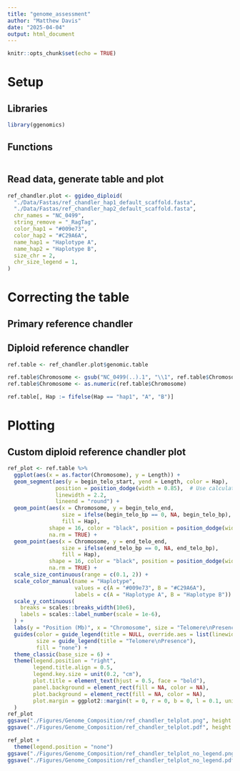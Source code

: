 ```yaml
---
title: "genome_assessment"
author: "Matthew Davis"
date: "2025-04-04"
output: html_document
---
```


```r
knitr::opts_chunk$set(echo = TRUE)
```

# Setup
## Libraries
```r
library(ggenomics)
```

## Functions
```r

```

## Read data, generate table and plot
```r
ref_chandler.plot <- ggideo_diploid(
  "./Data/Fastas/ref_chandler_hap1_default_scaffold.fasta",
  "./Data/Fastas/ref_chandler_hap2_default_scaffold.fasta", 
  chr_names = "NC_0499",
  string_remove = "_RagTag",
  color_hap1 = "#009e73",
  color_hap2 = "#C29A6A",
  name_hap1 = "Haplotype A",
  name_hap2 = "Haplotype B",
  size_chr = 2,
  chr_size_legend = 1,
)
```

# Correcting the table
## Primary reference chandler


## Diploid reference chandler
```r
ref.table <- ref_chandler.plot$genomic.table

ref.table$Chromosome <- gsub("NC_0499(..).1", "\\1", ref.table$Chromosome)
ref.table$Chromosome <- as.numeric(ref.table$Chromosome)

ref.table[, Hap := fifelse(Hap == "hap1", "A", "B")]
```

# Plotting
## Custom diploid reference chandler plot
```r
ref_plot <- ref.table %>%
  ggplot(aes(x = as.factor(Chromosome), y = Length)) +
  geom_segment(aes(y = begin_telo_start, yend = Length, color = Hap),
               position = position_dodge(width = 0.85),  # Use calculated dodge width
               linewidth = 2.2, 
               lineend = "round") +
  geom_point(aes(x = Chromosome, y = begin_telo_end,
                 size = ifelse(begin_telo_bp == 0, NA, begin_telo_bp),
                 fill = Hap),
             shape = 16, color = "black", position = position_dodge(width = 0.85),
             na.rm = TRUE) +
  geom_point(aes(x = Chromosome, y = end_telo_end,
                 size = ifelse(end_telo_bp == 0, NA, end_telo_bp),
                 fill = Hap),
             shape = 16, color = "black", position = position_dodge(width = 0.85),
             na.rm = TRUE) +
  scale_size_continuous(range = c(0.1, 2)) +
  scale_color_manual(name = "Haplotype",
                     values = c(A = "#009e73", B = "#C29A6A"),
                     labels = c(A = "Haplotype A", B = "Haplotype B")) +
  scale_y_continuous(
    breaks = scales::breaks_width(10e6),
    labels = scales::label_number(scale = 1e-6),
  ) +
  labs(y = "Position (Mb)", x = "Chromosome", size = "Telomere\nPresence") +
  guides(color = guide_legend(title = NULL, override.aes = list(linewidth = 1)),
         size = guide_legend(title = "Telomere\nPresence"),
         fill = "none") +
  theme_classic(base_size = 6) +
  theme(legend.position = "right",
        legend.title.align = 0.5,
        legend.key.size = unit(0.2, "cm"),
        plot.title = element_text(hjust = 0.5, face = "bold"),
        panel.background = element_rect(fill = NA, color = NA),
        plot.background = element_rect(fill = NA, color = NA),
        plot.margin = ggplot2::margin(t = 0, r = 0, b = 0, l = 0.1, unit = "cm")
  )
ref_plot
ggsave("./Figures/Genome_Composition/ref_chandler_telplot.png", height = 2.43, width = 3.55)
ggsave("./Figures/Genome_Composition/ref_chandler_telplot.pdf", height = 2.43, width = 3.55)

ref_plot +
  theme(legend.position = "none")
ggsave("./Figures/Genome_Composition/ref_chandler_telplot_no_legend.png", height = 2.43, width = 3.55)
ggsave("./Figures/Genome_Composition/ref_chandler_telplot_no_legend.pdf", height = 2.43, width = 3.55)

```

